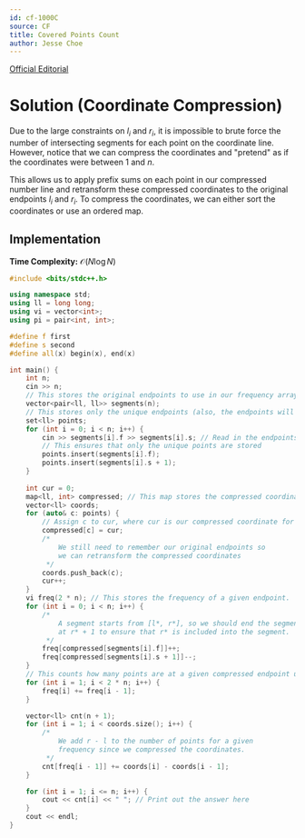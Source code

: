 ```yaml
---
id: cf-1000C
source: CF
title: Covered Points Count
author: Jesse Choe
---
```


[Official Editorial](http://codeforces.com/blog/entry/60288)


# Solution (Coordinate Compression)

Due to the large constraints on $l_i$ and $r_i$, it is impossible to brute force the number of intersecting segments for each point on the coordinate line. However, notice that we can compress the coordinates and "pretend" as if the coordinates were between $1$ and $n$.

This allows us to apply prefix sums on each point in our compressed number line and retransform these compressed coordinates to the original endpoints $l_i$ and $r_i$. To compress the coordinates, we can either sort the coordinates or use an ordered map.

## Implementation

**Time Complexity:** $\mathcal{O}(N\log N)$

<LanguageSection>

<CPPSection>

```cpp
#include <bits/stdc++.h>

using namespace std;
using ll = long long;
using vi = vector<int>;
using pi = pair<int, int>;

#define f first
#define s second
#define all(x) begin(x), end(x)

int main() {
	int n;
	cin >> n;
	// This stores the original endpoints to use in our frequency array later
	vector<pair<ll, ll>> segments(n); 
	// This stores only the unique endpoints (also, the endpoints will be in sorted order).
	set<ll> points; 
	for (int i = 0; i < n; i++) {
		cin >> segments[i].f >> segments[i].s; // Read in the endpoints of the i-th segment
		// This ensures that only the unique points are stored
		points.insert(segments[i].f);
		points.insert(segments[i].s + 1); 
	}
	
	int cur = 0;
	map<ll, int> compressed; // This map stores the compressed coordinates.
	vector<ll> coords;
	for (auto& c: points) {
		// Assign c to cur, where cur is our compressed coordinate for "a".
		compressed[c] = cur;
		/*
			We still need to remember our original endpoints so 
			we can retransform the compressed coordinates
		 */
		coords.push_back(c);
		cur++;
	}
	vi freq(2 * n); // This stores the frequency of a given endpoint.
	for (int i = 0; i < n; i++) {
		/*
			A segment starts from [l*, r*], so we should end the segment 
			at r* + 1 to ensure that r* is included into the segment.
		 */
		freq[compressed[segments[i].f]]++;
		freq[compressed[segments[i].s + 1]]--;
	}
	// This counts how many points are at a given compressed endpoint using prefix sums.
	for (int i = 1; i < 2 * n; i++) {
		freq[i] += freq[i - 1];
	}

	vector<ll> cnt(n + 1);
	for (int i = 1; i < coords.size(); i++) {
		/*
			We add r - l to the number of points for a given 
			frequency since we compressed the coordinates.		  
		 */			  
		cnt[freq[i - 1]] += coords[i] - coords[i - 1];
	}

	for (int i = 1; i <= n; i++) {
		cout << cnt[i] << " "; // Print out the answer here
	}
	cout << endl;
}
```

</CPPSection>

</LanguageSection>
